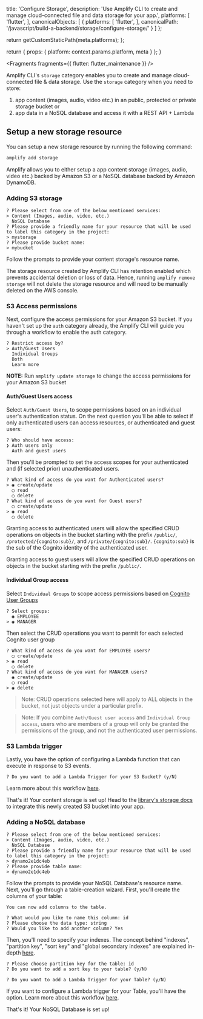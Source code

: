 
  title: 'Configure Storage',
  description: 'Use Amplify CLI to create and manage cloud-connected file and data storage for your app.',
  platforms: [
    'flutter',
  ],
  canonicalObjects: [
    {
      platforms: [
        'flutter',
      ],
      canonicalPath: '/javascript/build-a-backend/storage/configure-storage/'
    }
  ]
};

  return getCustomStaticPath(meta.platforms);
};

  return {
    props: {
      platform: context.params.platform,
      meta
    }
  };
}


<Fragments fragments={{ flutter: flutter_maintenance }} />

Amplify CLI's `storage` category enables you to create and manage cloud-connected file & data storage. Use the `storage` category when you need to store:

1. app content (images, audio, video etc.) in an public, protected or private storage bucket or
2. app data in a NoSQL database and access it with a REST API + Lambda

## Setup a new storage resource

You can setup a new storage resource by running the following command:

```bash
amplify add storage
```

Amplify allows you to either setup a app content storage (images, audio, video etc.) backed by Amazon S3 or a NoSQL database backed by Amazon DynamoDB.

### Adding S3 storage

```console
? Please select from one of the below mentioned services:
> Content (Images, audio, video, etc.)
  NoSQL Database
? Please provide a friendly name for your resource that will be used to label this category in the project:
> mystorage
? Please provide bucket name:
> mybucket
```

Follow the prompts to provide your content storage's resource name.

<Callout>

The storage resource created by Amplify CLI has retention enabled which prevents accidental deletion or loss of data. Hence, running `amplify remove storage` will not delete the storage resource and will need to be manually deleted on the AWS console.

</Callout>

### S3 Access permissions

Next, configure the access permissions for your Amazon S3 bucket. If you haven't set up the `auth` category already, the Amplify CLI will guide you through a workflow to enable the auth category.

```console
? Restrict access by?
> Auth/Guest Users
  Individual Groups
  Both
  Learn more
```

<Callout>

**NOTE:** Run `amplify update storage` to change the access permissions for your Amazon S3 bucket

</Callout>

#### Auth/Guest Users access

Select `Auth/Guest Users`, to scope permissions based on an individual user's authentication status. On the next question you'll be able to select if only authenticated users can access resources, or authenticated and guest users:

```
? Who should have access:
❯ Auth users only
  Auth and guest users
```

Then you'll be prompted to set the access scopes for your authenticated and (if selected prior) unauthenticated users.

```console
? What kind of access do you want for Authenticated users?
> ◉ create/update
  ◯ read
  ◯ delete
? What kind of access do you want for Guest users?
  ◯ create/update
> ◉ read
  ◯ delete
```

Granting access to authenticated users will allow the specified CRUD operations on objects in the bucket starting with the prefix `/public/`, `/protected/{cognito:sub}/`, and `/private/{cognito:sub}/`. `{cognito:sub}` is the sub of the Cognito identity of the authenticated user.

Granting access to guest users will allow the specified CRUD operations on objects in the bucket starting with the prefix `/public/`.

#### Individual Group access

Select `Individual Groups` to scope access permissions based on [Cognito User Groups](/gen1/[platform]/prev/build-a-backend/graphqlapi/customize-authorization-rules/)

```console
? Select groups:
  ◉ EMPLOYEE
> ◉ MANAGER
```

Then select the CRUD operations you want to permit for each selected Cognito user group

```console
? What kind of access do you want for EMPLOYEE users?
  ◯ create/update
> ◉ read
  ◯ delete
? What kind of access do you want for MANAGER users?
  ◉ create/update
  ◯ read
> ◉ delete
```

> Note: CRUD operations selected here will apply to ALL objects in the bucket, not just objects under a particular prefix.

> Note: If you combine `Auth/Guest user access` and `Individual Group access`, users who are members of a group will only be granted the permissions of the group, and not the authenticated user permissions.

### S3 Lambda trigger

Lastly, you have the option of configuring a Lambda function that can execute in response to S3 events.

```console
? Do you want to add a Lambda Trigger for your S3 Bucket? (y/N)
```

Learn more about this workflow [here](/gen1/[platform]/tools/cli/usage/lambda-triggers/#s3-lambda-triggers).

That's it! Your content storage is set up! Head to the [library's storage docs](/[platform]/build-a-backend/storage/set-up-storage/) to integrate this newly created S3 bucket into your app.

### Adding a NoSQL database

```console
? Please select from one of the below mentioned services:
> Content (Images, audio, video, etc.)
  NoSQL Database
? Please provide a friendly name for your resource that will be used to label this category in the project:
> dynamo2e1dc4eb
? Please provide table name:
> dynamo2e1dc4eb
```

Follow the prompts to provide your NoSQL Database's resource name. Next, you'll go through a table-creation wizard. First, you'll create the columns of your table:

```console
You can now add columns to the table.

? What would you like to name this column: id
? Please choose the data type: string
? Would you like to add another column? Yes
```

Then, you'll need to specify your indexes. The concept behind "indexes", "partition key", "sort key" and "global secondary indexes" are explained in-depth [here](https://docs.aws.amazon.com/amazondynamodb/latest/developerguide/HowItWorks.CoreComponents.html#HowItWorks.CoreComponents.PrimaryKey).

```console
? Please choose partition key for the table: id
? Do you want to add a sort key to your table? (y/N)
```

```console
? Do you want to add a Lambda Trigger for your Table? (y/N)
```

If you want to configure a Lambda trigger for your Table, you'll have the option. Learn more about this workflow [here](/gen1/[platform]/tools/cli/usage/lambda-triggers/#dynamodb-lambda-triggers).

That's it! Your NoSQL Database is set up!
